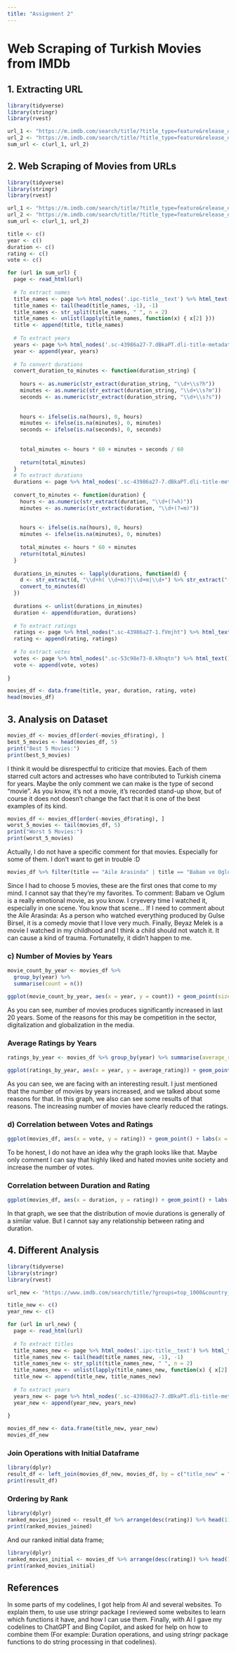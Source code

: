 ```yaml
---
title: "Assignment 2"
---
```


# Web Scraping of Turkish Movies from IMDb

## 1. Extracting URL

```r
library(tidyverse)
library(stringr)
library(rvest)

url_1 <- "https://m.imdb.com/search/title/?title_type=feature&release_date=2010-01-01,2023-12-31&num_votes=2500,&country_of_origin=TR&count=250" 
url_2 <- "https://m.imdb.com/search/title/?title_type=feature&release_date=,2009-12-31&num_votes=2500,&country_of_origin=TR&count=250"
sum_url <- c(url_1, url_2)
```

## 2. Web Scraping of Movies from URLs

```r
library(tidyverse)
library(stringr)
library(rvest)

url_1 <- "https://m.imdb.com/search/title/?title_type=feature&release_date=2010-01-01,2023-12-31&num_votes=2500,&country_of_origin=TR&count=250" 
url_2 <- "https://m.imdb.com/search/title/?title_type=feature&release_date=,2009-12-31&num_votes=2500,&country_of_origin=TR&count=250"
sum_url <- c(url_1, url_2)

title <- c()
year <- c()
duration <- c()
rating <- c()
vote <- c()

for (url in sum_url) {
  page <- read_html(url)
  
  # To extract names
  title_names <- page %>% html_nodes('.ipc-title__text') %>% html_text()
  title_names <- tail(head(title_names, -1), -1)
  title_names <- str_split(title_names, " ", n = 2)
  title_names <- unlist(lapply(title_names, function(x) { x[2] }))
  title <- append(title, title_names)
  
  # To extract years
  years <- page %>% html_nodes('.sc-43986a27-7.dBkaPT.dli-title-metadata') %>% html_text() %>% str_extract("\\d{4}") %>% as.numeric()
  year <- append(year, years)
  
  # To convert durations 
  convert_duration_to_minutes <- function(duration_string) {
    
    hours <- as.numeric(str_extract(duration_string, "\\d+\\s?h"))
    minutes <- as.numeric(str_extract(duration_string, "\\d+\\s?m"))
    seconds <- as.numeric(str_extract(duration_string, "\\d+\\s?s"))
    
    
    hours <- ifelse(is.na(hours), 0, hours)
    minutes <- ifelse(is.na(minutes), 0, minutes)
    seconds <- ifelse(is.na(seconds), 0, seconds)
    
    
    total_minutes <- hours * 60 + minutes + seconds / 60
    
    return(total_minutes)
  }
  # To extract durations
  durations <- page %>% html_nodes('.sc-43986a27-7.dBkaPT.dli-title-metadata') %>% html_text()
  
  convert_to_minutes <- function(duration) {
    hours <- as.numeric(str_extract(duration, "\\d+(?=h)"))
    minutes <- as.numeric(str_extract(duration, "\\d+(?=m)"))
    
    
    hours <- ifelse(is.na(hours), 0, hours)
    minutes <- ifelse(is.na(minutes), 0, minutes)
    
    total_minutes <- hours * 60 + minutes
    return(total_minutes)
  }
  
  durations_in_minutes <- lapply(durations, function(d) {
    d <- str_extract(d, "\\d+h( \\d+m)?|\\d+m|\\d+") %>% str_extract("(?<=^.{4}).*")
    convert_to_minutes(d)
  })
  
  durations <- unlist(durations_in_minutes)
  duration <- append(duration, durations)
  
  # To extract ratings
  ratings <- page %>% html_nodes(".sc-43986a27-1.fVmjht") %>% html_text() %>% str_sub(1, 3) %>% as.numeric()
  rating <- append(rating, ratings)
  
  # To extract votes
  votes <- page %>% html_nodes(".sc-53c98e73-0.kRnqtn") %>% html_text() %>% str_extract_all("\\d+") %>% sapply(function(x) as.numeric(paste(x, collapse = "")))
  vote <- append(vote, votes)
  
}

movies_df <- data.frame(title, year, duration, rating, vote)
head(movies_df)
```

## 3. Analysis on Dataset

```r
movies_df <- movies_df[order(-movies_df$rating), ]
best_5_movies <- head(movies_df, 5)
print("Best 5 Movies:")
print(best_5_movies)
```

I think it would be disrespectful to criticize that movies. Each of them starred cult actors and actresses who have contributed to Turkish cinema for years. Maybe the only comment we can make is the type of second "movie". As you know, it's not a movie, it's recorded stand-up show, but of course it does not doesn't change the fact that it is one of the best examples of its kind.

```r
movies_df <- movies_df[order(-movies_df$rating), ]
worst_5_movies <- tail(movies_df, 5)
print("Worst 5 Movies:")
print(worst_5_movies)
```

Actually, I do not have a specific comment for that movies. Especially for some of them. I don't want to get in trouble :D

```r
movies_df %>% filter(title == "Aile Arasinda" | title == "Babam ve Oglum" | title == "G.O.R.A." | title == "Pek Yakinda" | title == "Beyaz Melek") %>% arrange(desc(rating))
```

Since I had to choose 5 movies, these are the first ones that come to my mind. I cannot say that they're my favorites. To comment: Babam ve Oglum is a really emotional movie, as you know. I cryevery time I watched it, especially in one scene. You know that scene... If I need to comment about the Aile Arasinda: As a person who watched everything produced by Gulse Birsel, it is a comedy movie that I love very much. Finally, Beyaz Melek is a movie I watched in my childhood and I think a child should not watch it. It can cause a kind of trauma. Fortunatelly, it didn't happen to me.

### c) Number of Movies by Years

```r
movie_count_by_year <- movies_df %>%
  group_by(year) %>%
  summarise(count = n())

ggplot(movie_count_by_year, aes(x = year, y = count)) + geom_point(size = 1) + labs(title = "Number of Movies by Year", x = "Year", y = "Number of Movies") 
```

As you can see, number of movies produces significantly increased in last 20 years. Some of the reasons for this may be competition in the sector, digitalization and globalization in the media.

### Average Ratings by Years

```r
ratings_by_year <- movies_df %>% group_by(year) %>% summarise(average_rating = mean(rating))

ggplot(ratings_by_year, aes(x = year, y = average_rating)) + geom_point(size = 1) + labs(title = "Average Ratings by Year", x = "Year", y = "Average Rating")
```

As you can see, we are facing with an interesting result. I just mentioned that the number of movies by years increased, and we talked about some reasons for that. In this graph, we also can see some results of that reasons. The increasing number of movies have clearly reduced the ratings.

### d) Correlation between Votes and Ratings

```r
ggplot(movies_df, aes(x = vote, y = rating)) + geom_point() + labs(x = "Votes", y = "Ratings")
```

To be honest, I do not have an idea why the graph looks like that. Maybe only comment I can say that highly liked and hated movies unite society and increase the number of votes.

### Correlation between Duration and Rating

```r
ggplot(movies_df, aes(x = duration, y = rating)) + geom_point() + labs(x = "Duration (minutes)", y = "Rating") 
```

In that graph, we see that the distribution of movie durations is generally of a similar value. But I cannot say any relationship between rating and duration.

## 4. Different Analysis

```r
library(tidyverse)
library(stringr)
library(rvest)

url_new <- "https://www.imdb.com/search/title/?groups=top_1000&country_of_origin=TR" 

title_new <- c()
year_new <- c()

for (url in url_new) {
  page <- read_html(url)
  
  # To extract titles
  title_names_new <- page %>% html_nodes('.ipc-title__text') %>% html_text()
  title_names_new <- tail(head(title_names_new, -1), -1)
  title_names_new <- str_split(title_names_new, " ", n = 2)
  title_names_new <- unlist(lapply(title_names_new, function(x) { x[2] }))
  title_new <- append(title_new, title_names_new)
  
  # To extract years
  years_new <- page %>% html_nodes('.sc-43986a27-7.dBkaPT.dli-title-metadata') %>% html_text() %>% str_extract("\\d{4}") %>% as.numeric()
  year_new <- append(year_new, years_new)
  
}

movies_df_new <- data.frame(title_new, year_new)
movies_df_new
```

### Join Operations with Initial Dataframe

```r
library(dplyr)
result_df <- left_join(movies_df_new, movies_df, by = c("title_new" = "title"))
print(result_df)
```

### Ordering by Rank

```r
library(dplyr)
ranked_movies_joined <- result_df %>% arrange(desc(rating)) %>% head(11)
print(ranked_movies_joined)

```

And our ranked initial data frame;

```r
library(dplyr)
ranked_movies_initial <- movies_df %>% arrange(desc(rating)) %>% head(11)
print(ranked_movies_initial)
```

## References

In some parts of my codelines, I got help from AI and several websites. To explain them, to use use stringr package I reviewed some websites to learn which functions it have, and how I can use them. Finally, with AI I gave my codelines to ChatGPT and Bing Copilot, and asked for help on how to combine them (For example: Duration operations, and using stringr package functions to do string processing in that codelines).
